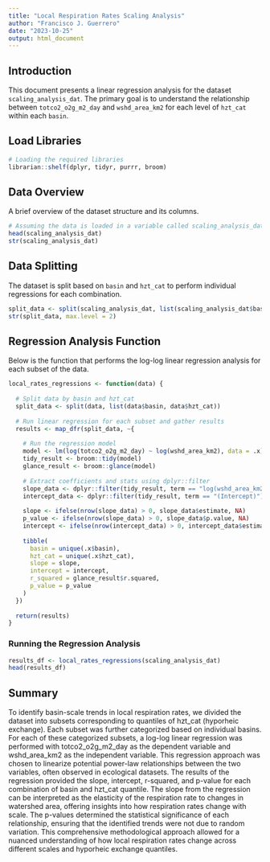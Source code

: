 ```yaml
---
title: "Local Respiration Rates Scaling Analysis"
author: "Francisco J. Guerrero"
date: "2023-10-25"
output: html_document
---
```


## Introduction

This document presents a linear regression analysis for the dataset `scaling_analysis_dat`. The primary goal is to understand the relationship between `totco2_o2g_m2_day` and `wshd_area_km2` for each level of `hzt_cat` within each `basin`.

## Load Libraries

```r
# Loading the required libraries
librarian::shelf(dplyr, tidyr, purrr, broom)
```

## Data Overview

A brief overview of the dataset structure and its columns.

```r
# Assuming the data is loaded in a variable called scaling_analysis_dat
head(scaling_analysis_dat)
str(scaling_analysis_dat)
```

## Data Splitting

The dataset is split based on `basin` and `hzt_cat` to perform individual regressions for each combination.

```r
split_data <- split(scaling_analysis_dat, list(scaling_analysis_dat$basin, scaling_analysis_dat$hzt_cat))
str(split_data, max.level = 2)
```

## Regression Analysis Function

Below is the function that performs the log-log linear regression analysis for each subset of the data.

```r
local_rates_regressions <- function(data) {
  
  # Split data by basin and hzt_cat
  split_data <- split(data, list(data$basin, data$hzt_cat))
  
  # Run linear regression for each subset and gather results
  results <- map_dfr(split_data, ~{
    
    # Run the regression model
    model <- lm(log(totco2_o2g_m2_day) ~ log(wshd_area_km2), data = .x)
    tidy_result <- broom::tidy(model)
    glance_result <- broom::glance(model)
    
    # Extract coefficients and stats using dplyr::filter
    slope_data <- dplyr::filter(tidy_result, term == "log(wshd_area_km2)")
    intercept_data <- dplyr::filter(tidy_result, term == "(Intercept)")
    
    slope <- ifelse(nrow(slope_data) > 0, slope_data$estimate, NA)
    p_value <- ifelse(nrow(slope_data) > 0, slope_data$p.value, NA)
    intercept <- ifelse(nrow(intercept_data) > 0, intercept_data$estimate, NA)
    
    tibble(
      basin = unique(.x$basin),
      hzt_cat = unique(.x$hzt_cat),
      slope = slope,
      intercept = intercept,
      r_squared = glance_result$r.squared,
      p_value = p_value
    )
  })
  
  return(results)
}
```

### Running the Regression Analysis

```r
results_df <- local_rates_regressions(scaling_analysis_dat)
head(results_df)
```

## Summary

To identify basin-scale trends in local respiration rates, we divided the dataset into subsets corresponding to quantiles of hzt_cat (hyporheic exchange). Each subset was further categorized based on individual basins. For each of these categorized subsets, a log-log linear regression was performed with totco2_o2g_m2_day as the dependent variable and wshd_area_km2 as the independent variable. This regression approach was chosen to linearize potential power-law relationships between the two variables, often observed in ecological datasets. The results of the regression provided the slope, intercept, r-squared, and p-value for each combination of basin and hzt_cat quantile. The slope from the regression can be interpreted as the elasticity of the respiration rate to changes in watershed area, offering insights into how respiration rates change with scale. The p-values determined the statistical significance of each relationship, ensuring that the identified trends were not due to random variation. This comprehensive methodological approach allowed for a nuanced understanding of how local respiration rates change across different scales and hyporheic exchange quantiles.
